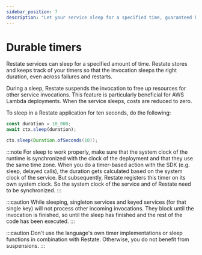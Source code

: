 ```yaml
---
sidebar_position: 7
description: "Let your service sleep for a specified time, guaranteed by Restate."
---
```



# Durable timers

Restate services can sleep for a specified amount of time.
Restate stores and keeps track of your timers so that the invocation sleeps the right duration, even across failures and restarts.

During a sleep, Restate suspends the invocation to free up resources for other service invocations.
This feature is particularly beneficial for AWS Lambda deployments.
When the service sleeps, costs are reduced to zero.


To sleep in a Restate application for ten seconds, do the following:

<Tabs groupId="sdk" queryString>
<TabItem value="ts" label="TypeScript">

```typescript
const duration = 10_000;
await ctx.sleep(duration);
```

</TabItem>
<TabItem value="java" label="Java">

```java
ctx.sleep(Duration.ofSeconds(10));
```

</TabItem>
</Tabs>

:::note
For sleep to work properly, make sure that the system clock of the runtime is synchronized with the clock of the deployment and that they use the same time zone. When you do a timer-based action with the SDK (e.g. sleep, delayed calls), the duration gets calculated based on the system clock of the service. But subsequently, Restate registers this timer on its own system clock. So the system clock of the service and of Restate need to be synchronized.
:::

:::caution
While sleeping, singleton services and keyed services (for that single key) will not process other incoming invocations.
They block until the invocation is finished, so until the sleep has finished and the rest of the code has been executed.
:::

:::caution
Don't use the language's own timer implementations or sleep functions in combination with Restate. Otherwise, you do not benefit from suspensions.
:::
